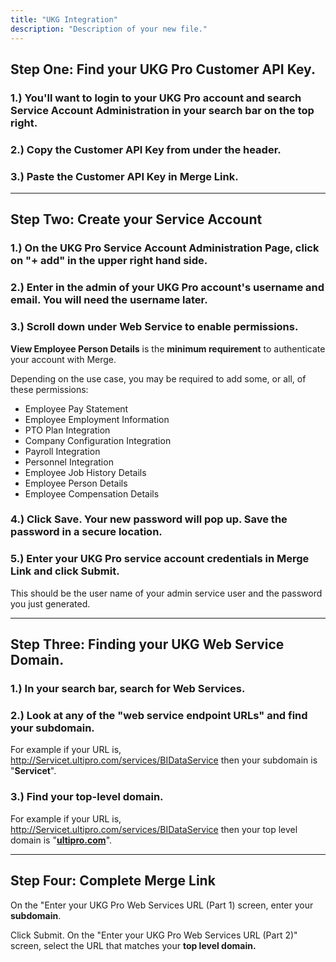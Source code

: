 ```yaml
---
title: "UKG Integration"
description: "Description of your new file."
---
```


## **Step One: Find your UKG Pro Customer API Key.**

### **1.) You'll want to login to your UKG Pro account and search Service Account Administration in your search bar on the top right.**

### **2.) Copy the Customer API Key from under the header.**

### **3.) Paste the Customer API Key in Merge Link.**

---

## **Step Two: Create your Service Account**

### **1.) On the UKG Pro Service Account Administration Page, click on "\+ add" in the upper right hand side.**

### **2.) Enter in the admin of your UKG Pro account's username and email. You will need the username later.**

### **3.) Scroll down under Web Service to enable permissions.**

**View Employee Person Details** is the **minimum requirement** to authenticate your account with Merge.

Depending on the use case, you may be required to add some, or all, of these permissions:

- Employee Pay Statement
- Employee Employment Information
- PTO Plan Integration
- Company Configuration Integration
- Payroll Integration
- Personnel Integration
- Employee Job History Details
- Employee Person Details
- Employee Compensation Details

### **4.) Click Save. Your new password will pop up. Save the password in a secure location.**

### **5.) Enter your UKG Pro service account credentials in Merge Link and click Submit.**

This should be the user name of your admin service user and the password you just generated.

---

## **Step Three: Finding your UKG Web Service Domain.**

### **1.) In your search bar, search for Web Services.**

### **2.) Look at any of the "web service endpoint URLs" and find your subdomain.**

For example if your URL is, http://Servicet.ultipro.com/services/BIDataService then your subdomain is "**Servicet**".

### **3.) Find your top-level domain.**

For example if your URL is, http://Servicet.ultipro.com/services/BIDataService then your top level domain is "[**ultipro.com**](http://ultipro.com)".

---

## **Step Four: Complete Merge Link**

On the "Enter your UKG Pro Web Services URL (Part 1) screen, enter your **subdomain**.

Click Submit. On the "Enter your UKG Pro Web Services URL (Part 2)" screen, select the URL that matches your **top level domain.**
